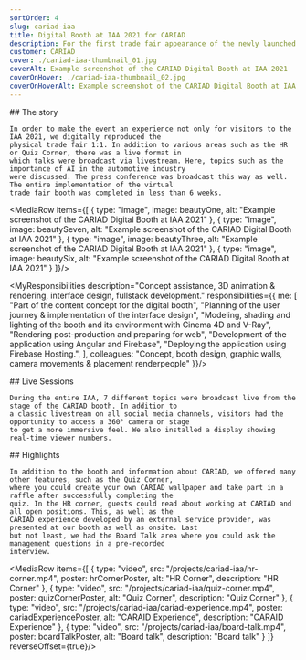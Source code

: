 ```yaml
---
sortOrder: 4
slug: cariad-iaa
title: Digital Booth at IAA 2021 for CARIAD
description: For the first trade fair appearance of the newly launched CARIAD (a software company of the Volkswagen Group founded in 2019), we developed a booth and design concept that was implemented both physically and digitally. The focus was recruiting and the initial presentation of the brand.
customer: CARIAD
cover: ./cariad-iaa-thumbnail_01.jpg
coverAlt: Example screenshot of the CARIAD Digital Booth at IAA 2021
coverOnHover: ./cariad-iaa-thumbnail_02.jpg
coverOnHoverAlt: Example screenshot of the CARIAD Digital Booth at IAA 2021
---
```



<VideoPlayer client:visible src="/projects/cariad-iaa/cariad-iaa-2021_teaser.mp4" poster={teaserPoster}
             muted={false}
             alt="Teaser"/>

<Prose additionalClasses="max-w-prose mx-auto">
    ## The story

    In order to make the event an experience not only for visitors to the IAA 2021, we digitally reproduced the
    physical trade fair 1:1. In addition to various areas such as the HR or Quiz Corner, there was a live format in
    which talks were broadcast via livestream. Here, topics such as the importance of AI in the automotive industry
    were discussed. The press conference was broadcast this way as well. The entire implementation of the virtual
    trade fair booth was completed in less than 6 weeks.
</Prose>

<MediaRow items={[
    {
        type: "image",
        image: beautyOne,
        alt: "Example screenshot of the CARIAD Digital Booth at IAA 2021"
    },
    {
        type: "image",
        image: beautySeven,
        alt: "Example screenshot of the CARIAD Digital Booth at IAA 2021"
    },
    {
        type: "image",
        image: beautyThree,
        alt: "Example screenshot of the CARIAD Digital Booth at IAA 2021"
    }, {
        type: "image",
        image: beautySix,
        alt: "Example screenshot of the CARIAD Digital Booth at IAA 2021"
    }
]}/>

<MyResponsibilities description="Concept assistance, 3D animation & rendering, interface design, fullstack development."
                    responsibilities={{
                        me: [
                            "Part of the content concept for the digital booth",
                            "Planning of the user journey & implementation of the interface design",
                            "Modeling, shading and lighting of the booth and its environment with Cinema 4D and V-Ray",
                            "Rendering post-production and preparing for web",
                            "Development of the application using Angular and Firebase",
                            "Deploying the application using Firebase Hosting.",
                        ],
                        colleagues: "Concept, booth design, graphic walls, camera movements & placement renderpeople"
                    }}/>

<Prose additionalClasses="max-w-prose mx-auto">
    ## Live Sessions

    During the entire IAA, 7 different topics were broadcast live from the stage of the CARIAD booth. In addition to
    a classic livestream on all social media channels, visitors had the opportunity to access a 360° camera on stage
    to get a more immersive feel. We also installed a display showing real-time viewer numbers.
</Prose>

<VideoPlayer client:visible src="/projects/cariad-iaa/cariad-iaa-2021_live-sessions.mp4" poster={liveSessionsPoster}
             muted={false} alt="Livestreams"/>

<Prose additionalClasses="max-w-prose mx-auto">
    ## Highlights

    In addition to the booth and information about CARIAD, we offered many other features, such as the Quiz Corner,
    where you could create your own CARIAD wallpaper and take part in a raffle after successfully completing the
    quiz. In the HR corner, guests could read about working at CARIAD and all open positions. This, as well as the
    CARIAD experience developed by an external service provider, was presented at our booth as well as onsite. Last
    but not least, we had the Board Talk area where you could ask the management questions in a pre-recorded
    interview.
</Prose>

<MediaRow items={[
    {
        type: "video",
        src: "/projects/cariad-iaa/hr-corner.mp4",
        poster: hrCornerPoster,
        alt: "HR Corner",
        description: "HR Corner"
    },
    {
        type: "video",
        src: "/projects/cariad-iaa/quiz-corner.mp4",
        poster: quizCornerPoster,
        alt: "Quiz Corner",
        description: "Quiz Corner"
    },
    {
        type: "video",
        src: "/projects/cariad-iaa/cariad-experience.mp4",
        poster: cariadExperiencePoster,
        alt: "CARAID Experience",
        description: "CARAID Experience"
    },
    {
        type: "video",
        src: "/projects/cariad-iaa/board-talk.mp4",
        poster: boardTalkPoster,
        alt: "Board talk",
        description: "Board talk"
    }
]} reverseOffset={true}/>

<VideoPlayer client:visible
             src="https://res.cloudinary.com/dobsizufr/video/upload/v1674726303/mvlanga.com/cariad-iaa_run-through.mp4"
             poster={runthroughPoster} muted={false}
             alt="run through" description="Complete run through"/>